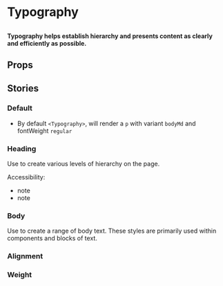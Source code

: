 
# Typography

##

<h4>
	Typography helps establish hierarchy and presents content as clearly and efficiently as possible.
</h4>

<Canvas>
  <Story id="components-typography--heading" />
</Canvas>


## Props

<ArgsTable of={Typography} />

## Stories

### Default 

- By default `<Typography>`, will render a <code>p</code> with variant <code>bodyMd</code> and fontWeight <code>regular</code>

<Canvas>
  <Story id="components-typography--default" />
</Canvas>

### Heading

Use to create various levels of hierarchy on the page.

Accessibility:
- note
- note

<Canvas>
  <Story id="components-typography--heading" />
</Canvas>

### Body

Use to create a range of body text.
These styles are primarily used within components and blocks of text.

<Canvas>
  <Story id="components-typography--body" />
</Canvas>

### Alignment 

<Canvas>
  <Story id="components-typography--alignment" />
</Canvas>

### Weight

<Canvas>
  <Story id="components-typography--weight" />
</Canvas>
